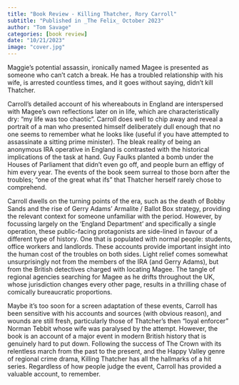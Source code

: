 ```yaml
---
title: "Book Review - Killing Thatcher, Rory Carroll"
subtitle: "Published in _The Felix_ October 2023"
author: "Tom Savage"
categories: [book review]
date: "10/21/2023"
image: "cover.jpg"
---
```


Maggie’s potential assassin, ironically named Magee is presented as someone who can’t catch a break. He has a troubled relationship with his wife, is arrested countless times, and it goes without saying, didn’t kill Thatcher. 

Carroll’s detailed account of his whereabouts in England are interspersed with Magee’s own reflections later on in life, which are characteristically dry: “my life was too chaotic”. Carroll does well to chip away and reveal a portrait of a man who presented himself deliberately dull enough that no one seems to remember what he looks like (useful if you have attempted to assassinate a sitting prime minister). The bleak reality of being an anonymous IRA operative in England is contrasted with the historical implications of the task at hand. Guy Faulks planted a bomb under the Houses of Parliament that didn’t even go off, and people burn an effigy of him every year. The events of the book seem surreal to those born after the troubles; “one of the great what ifs” that Thatcher herself rarely chose to comprehend.

Carroll dwells on the turning points of the era, such as the death of Bobby Sands and the rise of Gerry Adams’ Armalite / Ballot Box strategy, providing the relevant context for someone unfamiliar with the period. However, by focussing largely on the ‘England Department’ and specifically a single operation, these public-facing protagonists are side-lined in favour of a different type of history. One that is populated with normal people: students, office workers and landlords. These accounts provide important insight into the human cost of the troubles on both sides. Light relief comes somewhat unsurprisingly not from the members of the IRA (and Gerry Adams), but from the British detectives charged with locating Magee. The tangle of regional agencies searching for Magee as he drifts throughout the UK, whose jurisdiction changes every other page, results in a thrilling chase of comically bureaucratic proportions. 

Maybe it’s too soon for a screen adaptation of these events, Carroll has been sensitive with his accounts and sources (with obvious reason), and wounds are still fresh, particularly those of Thatcher’s then “loyal enforcer” Norman Tebbit whose wife was paralysed by the attempt. However, the book is an account of a major event in modern British history that is genuinely hard to put down. Following the success of The Crown with its relentless march from the past to the present, and the Happy Valley genre of regional crime drama, Killing Thatcher has all the hallmarks of a hit series. Regardless of how people judge the event, Carroll has provided a valuable account, to remember. 
